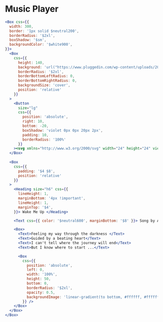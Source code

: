 # Music Player

```jsx live
<Box css={{
  width: 300,
  border: '1px solid $neutral200',
  borderRadius: '$2xl',
  boxShadow: '$sm',
  backgroundColor: '$white900',
}}>
  <Box
    css={{
      height: 140,
      background: 'url("https://www.pluggedin.com/wp-content/uploads/2020/01/wake-me-up-avicii-review-image.jpg")',
      borderRadius: '$2xl',
      borderBottomLeftRadius: 0,
      borderBottomRightRadius: 0,
      backgroundSize: 'cover',
      position: 'relative'
    }}
  >
    <Button
      size="lg"
      css={{
        position: 'absolute',
        right: 10,
        bottom: -20,
        boxShadow: 'violet 0px 0px 20px 2px',
        padding: 10,
        borderRadius: '100%'
      }}
    ><svg xmlns="http://www.w3.org/2000/svg" width="24" height="24" viewBox="0 0 24 24" fill="#fff"><path d="M7 6v12l10-6z"></path></svg></Button>
  </Box>
  
  <Box
    css={{
      padding: '$4 $8',
      position: 'relative'
    }}
  >
    <Heading size="h6" css={{
      lineHeight: 1,
      marginBottom: '4px !important',
      lineHeight: 1,
      marginTop: '$4',
    }}> Wake Me Up </Heading>

    <Text css={{ color: '$neutral600', marginBottom: '$8' }}> Song by Avicci </Text>

    <Box>
      <Text>Feeling my way through the darkness </Text>
      <Text>Guided by a beating heart</Text>
      <Text>I can't tell where the journey will end</Text>
      <Text>But I know where to start ...</Text>

      <Box
        css={{
          position: 'absolute',
          left: 0,
          width: '100%',
          height: 50,
          bottom: 0,
          borderRadius: '$2xl',
          opacity: 0.5,
          backgroundImage: 'linear-gradient(to bottom, #ffffff, #ffffff, #ffffff, #ffffff, #ffffff);',
        }} />
    </Box>
  </Box>
</Box>
```